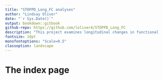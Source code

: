 ```yaml
---
title: "STOPPD_Long_FC analyses"
author: "Lindsay Oliver"
date: "`r Sys.Date()`"
output: bookdown::gitbook
github-repo: https://github.com/loliver4/STOPPD_Long_FC
description: "This project examines longitudinal changes in functional connectivity in the STOP-PD dataset."
fontsize: 10pt
monofontoptions: "Scale=0.5"
classoption: landscape
---
```


# The index page
